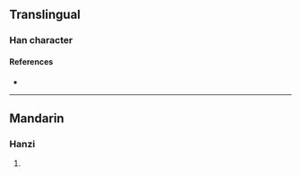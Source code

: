 {{character info/new}}
==Translingual==

===Han character===
{{Han char|rn=86|rad=火|as=02|sn=6|four=|canj=PF|ids=⿹勹火}}

====References====
* {{Han ref|kx=0666.060|dkj=18865|hdz=32188.090|uh=7073|ud=28787}}

----

==Mandarin==

===Hanzi===
{{cmn-hanzi|pin=[[huī]] ([[hui1]])|wg=hui<sup>1</sup>}}

# {{defn|lang=cmn|sort=火02}}